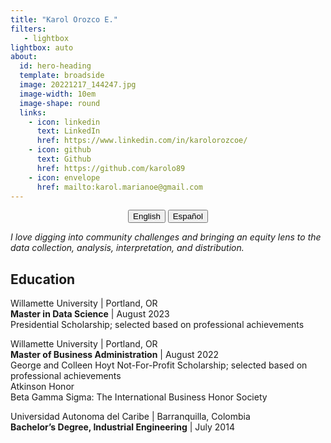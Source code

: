 ---
title: "Karol Orozco E."
filters:
   - lightbox
lightbox: auto
about:
  id: hero-heading
  template: broadside
  image: 20221217_144247.jpg
  image-width: 10em
  image-shape: round
  links:
    - icon: linkedin
      text: LinkedIn
      href: https://www.linkedin.com/in/karolorozcoe/
    - icon: github
      text: Github
      href: https://github.com/karolo89
    - icon: envelope
      href: mailto:karol.marianoe@gmail.com
---

<center>

::: {.btn-group role="group" aria-label="About"}
<a href="index.html"> <button type="button" class="btn btn-primary me-md-2 btn-sm">English</button></a> <a href="Spanish_index.html"><button type="button" class="btn btn-primary me-md-2 btn-sm">Español</button></a>
:::

</center>

::: {#hero-heading}
*I love digging into community challenges and bringing an equity lens to the data collection, analysis, interpretation, and distribution.*

## Education

Willamette University \| Portland, OR\
**Master in Data Science** \| August 2023\
Presidential Scholarship; selected based on professional achievements\

Willamette University \| Portland, OR\
**Master of Business Administration** \| August 2022\
George and Colleen Hoyt Not-For-Profit Scholarship; selected based on professional achievements\
Atkinson Honor\
Beta Gamma Sigma: The International Business Honor Society\

Universidad Autonoma del Caribe \| Barranquilla, Colombia\
**Bachelor's Degree, Industrial Engineering** \| July 2014\
:::
